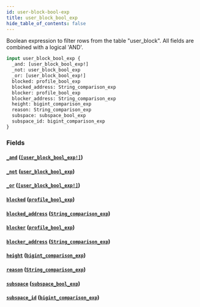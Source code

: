 ```yaml
---
id: user-block-bool-exp
title: user_block_bool_exp
hide_table_of_contents: false
---
```


Boolean expression to filter rows from the table "user_block". All fields are combined with a logical 'AND'.

```graphql
input user_block_bool_exp {
  _and: [user_block_bool_exp!]
  _not: user_block_bool_exp
  _or: [user_block_bool_exp!]
  blocked: profile_bool_exp
  blocked_address: String_comparison_exp
  blocker: profile_bool_exp
  blocker_address: String_comparison_exp
  height: bigint_comparison_exp
  reason: String_comparison_exp
  subspace: subspace_bool_exp
  subspace_id: bigint_comparison_exp
}
```

### Fields

#### [`_and`](#) ([`[user_block_bool_exp!]`](../inputs/user-block-bool-exp))

#### [`_not`](#) ([`user_block_bool_exp`](../inputs/user-block-bool-exp))

#### [`_or`](#) ([`[user_block_bool_exp!]`](../inputs/user-block-bool-exp))

#### [`blocked`](#) ([`profile_bool_exp`](../inputs/profile-bool-exp))

#### [`blocked_address`](#) ([`String_comparison_exp`](../inputs/string-comparison-exp))

#### [`blocker`](#) ([`profile_bool_exp`](../inputs/profile-bool-exp))

#### [`blocker_address`](#) ([`String_comparison_exp`](../inputs/string-comparison-exp))

#### [`height`](#) ([`bigint_comparison_exp`](../inputs/bigint-comparison-exp))

#### [`reason`](#) ([`String_comparison_exp`](../inputs/string-comparison-exp))

#### [`subspace`](#) ([`subspace_bool_exp`](../inputs/subspace-bool-exp))

#### [`subspace_id`](#) ([`bigint_comparison_exp`](../inputs/bigint-comparison-exp))
